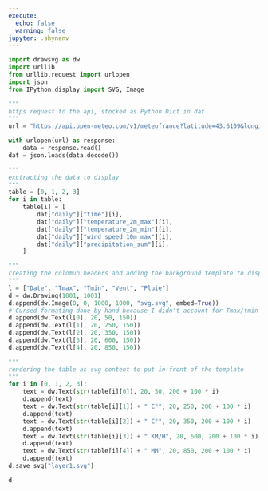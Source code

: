```yaml
---
execute:
  echo: false
  warning: false
jupyter: .shynenv
---
```


```python
import drawsvg as dw
import urllib
from urllib.request import urlopen
import json
from IPython.display import SVG, Image
```

```python
"""
https request to the api, stocked as Python Dict in dat
"""
url = "https://api.open-meteo.com/v1/meteofrance?latitude=43.6109&longitude=3.8763&daily=temperature_2m_max,temperature_2m_min,precipitation_sum,wind_speed_10m_max&timezone=Europe%2FLondon"

with urlopen(url) as response:
    data = response.read()
dat = json.loads(data.decode())
```

```python
"""
exctracting the data to display
"""
table = [0, 1, 2, 3]
for i in table:
    table[i] = [
        dat["daily"]["time"][i],
        dat["daily"]["temperature_2m_max"][i],
        dat["daily"]["temperature_2m_min"][i],
        dat["daily"]["wind_speed_10m_max"][i],
        dat["daily"]["precipitation_sum"][i],
    ]
```

```python
"""
creating the colomun headers and adding the background template to display
"""
l = ["Date", "Tmax", "Tmin", "Vent", "Pluie"]
d = dw.Drawing(1001, 1001)
d.append(dw.Image(0, 0, 1000, 1000, "svg.svg", embed=True))
# Cursed formating done by hand because I didn't account for Tmax/tmin being in the same colomun when creating the svg.svg backgroud...
d.append(dw.Text(l[0], 20, 50, 150))
d.append(dw.Text(l[1], 20, 250, 150))
d.append(dw.Text(l[2], 20, 350, 150))
d.append(dw.Text(l[3], 20, 600, 150))
d.append(dw.Text(l[4], 20, 850, 150))
```

```python
"""
rendering the table as svg content to put in front of the template
"""
for i in [0, 1, 2, 3]:
    text = dw.Text(str(table[i][0]), 20, 50, 200 + 100 * i)
    d.append(text)
    text = dw.Text(str(table[i][1]) + " C°", 20, 250, 200 + 100 * i)
    d.append(text)
    text = dw.Text(str(table[i][2]) + " C°", 20, 350, 200 + 100 * i)
    d.append(text)
    text = dw.Text(str(table[i][3]) + " KM/H", 20, 600, 200 + 100 * i)
    d.append(text)
    text = dw.Text(str(table[i][4]) + " MM", 20, 850, 200 + 100 * i)
    d.append(text)
d.save_svg("layer1.svg")
```

```python
d
```

